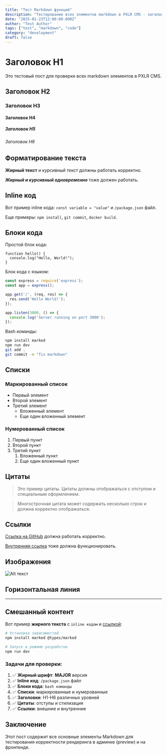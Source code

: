 ```yaml
---
title: "Тест Markdown функций"
description: "Тестирование всех элементов markdown в PXLR CMS - заголовки, код, списки, жирный шрифт"
date: "2025-01-23T12:00:00.000Z"
author: "Test Author"
tags: ["test", "markdown", "code"]
category: "development"
draft: false
---
```


# Заголовок H1

Это тестовый пост для проверки всех markdown элементов в PXLR CMS.

## Заголовок H2

### Заголовок H3

#### Заголовок H4

##### Заголовок H5

###### Заголовок H6

## Форматирование текста

**Жирный текст** и *курсивный текст* должны работать корректно.

***Жирный и курсивный одновременно*** тоже должен работать.

## Inline код

Вот пример inline кода: `const variable = "value"` и `/package.json` файл.

Еще примеры: `npm install`, `git commit`, `docker build`.

## Блоки кода

Простой блок кода:

```
function hello() {
  console.log("Hello, World!");
}
```

Блок кода с языком:

```javascript
const express = require('express');
const app = express();

app.get('/', (req, res) => {
  res.send('Hello World!');
});

app.listen(3000, () => {
  console.log('Server running on port 3000');
});
```

Bash команды:

```bash
npm install marked
npm run dev
git add .
git commit -m "fix markdown"
```

## Списки

### Маркированный список

- Первый элемент
- Второй элемент
- Третий элемент
  - Вложенный элемент
  - Еще один вложенный элемент

### Нумерованный список

1. Первый пункт
2. Второй пункт
3. Третий пункт
   1. Вложенный пункт
   2. Еще один вложенный пункт

## Цитаты

> Это пример цитаты. Цитаты должны отображаться с отступом и специальным оформлением.

> Многострочная цитата
> может содержать несколько строк
> и должна корректно отображаться.

## Ссылки

[Ссылка на GitHub](https://github.com) должна работать корректно.

[Внутренняя ссылка](/posts) тоже должна функционировать.

## Изображения

![Alt текст](https://via.placeholder.com/600x300/0066cc/ffffff?text=Test+Image)

## Горизонтальная линия

---

## Смешанный контент

Вот пример **жирного текста** с `inline кодом` и [ссылкой](https://example.com):

```bash
# Установка зависимостей
npm install marked @types/marked

# Запуск в режиме разработки  
npm run dev
```

### Задачи для проверки:

1. ✅ **Жирный шрифт**: **MAJOR** версия
2. ✅ **Inline код**: `/package.json` файл  
3. ✅ **Блоки кода**: ```bash команды```
4. ✅ **Списки**: маркированные и нумерованные
5. ✅ **Заголовки**: H1-H6 различных уровней
6. ✅ **Цитаты**: отступы и стилизация
7. ✅ **Ссылки**: внешние и внутренние

## Заключение

Этот пост содержит все основные элементы Markdown для тестирования корректности рендеринга в админке (preview) и на фронтенде. 
